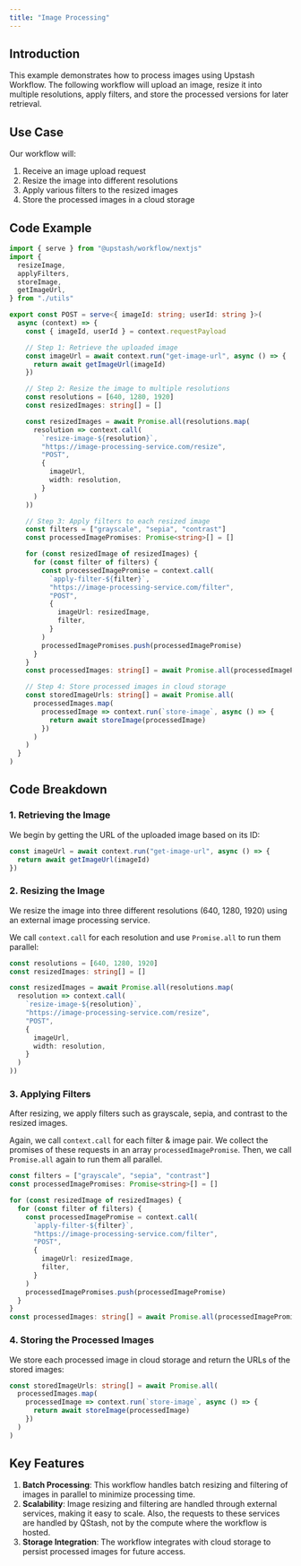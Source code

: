 ```yaml
---
title: "Image Processing"
---
```


## Introduction

This example demonstrates how to process images using Upstash Workflow. The following workflow will upload an image, resize it into multiple resolutions, apply filters, and store the processed versions for later retrieval.

## Use Case

Our workflow will:

1. Receive an image upload request
2. Resize the image into different resolutions
3. Apply various filters to the resized images
4. Store the processed images in a cloud storage

## Code Example

```typescript
import { serve } from "@upstash/workflow/nextjs"
import {
  resizeImage,
  applyFilters,
  storeImage,
  getImageUrl,
} from "./utils"

export const POST = serve<{ imageId: string; userId: string }>(
  async (context) => {
    const { imageId, userId } = context.requestPayload

    // Step 1: Retrieve the uploaded image
    const imageUrl = await context.run("get-image-url", async () => {
      return await getImageUrl(imageId)
    })

    // Step 2: Resize the image to multiple resolutions
    const resolutions = [640, 1280, 1920]
    const resizedImages: string[] = []

    const resizedImages = await Promise.all(resolutions.map(
      resolution => context.call(
        `resize-image-${resolution}`,
        "https://image-processing-service.com/resize",
        "POST",
        {
          imageUrl,
          width: resolution,
        }
      )
    ))

    // Step 3: Apply filters to each resized image
    const filters = ["grayscale", "sepia", "contrast"]
    const processedImagePromises: Promise<string>[] = []

    for (const resizedImage of resizedImages) {
      for (const filter of filters) {
        const processedImagePromise = context.call(
          `apply-filter-${filter}`,
          "https://image-processing-service.com/filter",
          "POST",
          {
            imageUrl: resizedImage,
            filter,
          }
        )
        processedImagePromises.push(processedImagePromise)
      }
    }
    const processedImages: string[] = await Promise.all(processedImagePromises)

    // Step 4: Store processed images in cloud storage
    const storedImageUrls: string[] = await Promise.all(
      processedImages.map(
        processedImage => context.run(`store-image`, async () => {
          return await storeImage(processedImage)
        })
      )
    )
  }
)
```

## Code Breakdown

### 1. Retrieving the Image

We begin by getting the URL of the uploaded image based on its ID:

```typescript
const imageUrl = await context.run("get-image-url", async () => {
  return await getImageUrl(imageId)
})
```

### 2. Resizing the Image

We resize the image into three different resolutions (640, 1280, 1920) using an external image processing service.

We call `context.call` for each resolution and use `Promise.all` to run them parallel:

```typescript
const resolutions = [640, 1280, 1920]
const resizedImages: string[] = []

const resizedImages = await Promise.all(resolutions.map(
  resolution => context.call(
    `resize-image-${resolution}`,
    "https://image-processing-service.com/resize",
    "POST",
    {
      imageUrl,
      width: resolution,
    }
  )
))
```

### 3. Applying Filters

After resizing, we apply filters such as grayscale, sepia, and contrast to the resized images.

Again, we call `context.call` for each filter & image pair. We collect the promises of these requests in an array `processedImagePromise`. Then, we call `Promise.all` again to run them all parallel.

```typescript
const filters = ["grayscale", "sepia", "contrast"]
const processedImagePromises: Promise<string>[] = []

for (const resizedImage of resizedImages) {
  for (const filter of filters) {
    const processedImagePromise = context.call(
      `apply-filter-${filter}`,
      "https://image-processing-service.com/filter",
      "POST",
      {
        imageUrl: resizedImage,
        filter,
      }
    )
    processedImagePromises.push(processedImagePromise)
  }
}
const processedImages: string[] = await Promise.all(processedImagePromises)
```

### 4. Storing the Processed Images

We store each processed image in cloud storage and return the URLs of the stored images:

```typescript
const storedImageUrls: string[] = await Promise.all(
  processedImages.map(
    processedImage => context.run(`store-image`, async () => {
      return await storeImage(processedImage)
    })
  )
)
```

## Key Features

1. **Batch Processing**: This workflow handles batch resizing and filtering of images in parallel to minimize processing time.
2. **Scalability**: Image resizing and filtering are handled through external services, making it easy to scale. Also, the requests to these services are handled by QStash, not by the compute where the workflow is hosted.
3. **Storage Integration**: The workflow integrates with cloud storage to persist processed images for future access.

